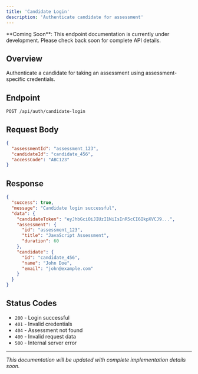 ```yaml
---
title: 'Candidate Login'
description: 'Authenticate candidate for assessment'
---
```


<Note>
  **Coming Soon**: This endpoint documentation is currently under development. Please check back soon for complete API details.
</Note>

## Overview

Authenticate a candidate for taking an assessment using assessment-specific credentials.

## Endpoint

```
POST /api/auth/candidate-login
```

## Request Body

```json
{
  "assessmentId": "assessment_123",
  "candidateId": "candidate_456",
  "accessCode": "ABC123"
}
```

## Response

```json
{
  "success": true,
  "message": "Candidate login successful",
  "data": {
    "candidateToken": "eyJhbGciOiJIUzI1NiIsInR5cCI6IkpXVCJ9...",
    "assessment": {
      "id": "assessment_123",
      "title": "JavaScript Assessment",
      "duration": 60
    },
    "candidate": {
      "id": "candidate_456",
      "name": "John Doe",
      "email": "john@example.com"
    }
  }
}
```

## Status Codes

- `200` - Login successful
- `401` - Invalid credentials
- `404` - Assessment not found
- `400` - Invalid request data
- `500` - Internal server error

---

*This documentation will be updated with complete implementation details soon.* 